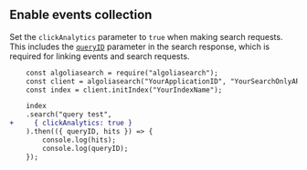 ## Enable events collection

Set the `clickAnalytics` parameter to `true` when making search requests.
This includes the [`queryID`](/guides/send-events/concepts/event-types#what-is-the-query-id) parameter in the search response,
which is required for linking events and search requests.

```diff JavaScript
    const algoliasearch = require("algoliasearch");
    const client = algoliasearch("YourApplicationID", "YourSearchOnlyAPIKey");
    const index = client.initIndex("YourIndexName");

    index
    .search("query test", 
+     { clickAnalytics: true }
    ).then(({ queryID, hits }) => {
        console.log(hits);
        console.log(queryID);
    });
```